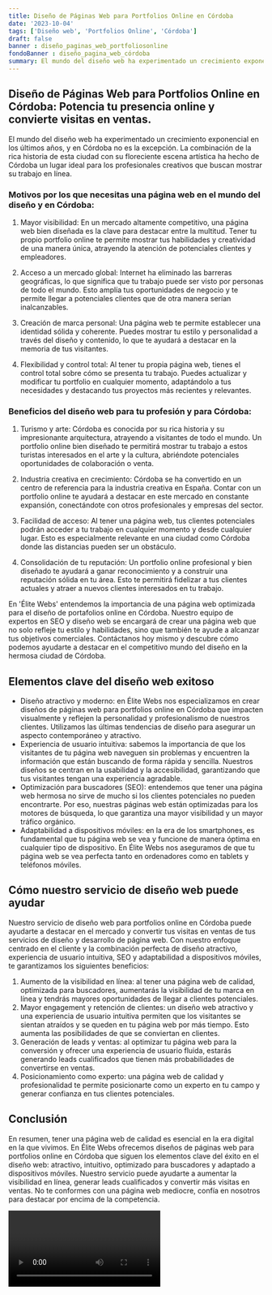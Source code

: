 ```yaml
---
title: Diseño de Páginas Web para Portfolios Online en Córdoba
date: '2023-10-04'
tags: ['Diseño web', 'Portfolios Online', 'Córdoba']
draft: false
banner : diseño_paginas_web_portfoliosonline
fondoBanner : diseño_pagina_web_córdoba
summary: El mundo del diseño web ha experimentado un crecimiento exponencial en los últimos años, y en Córdoba no es la excepción. La combinación de la rica historia de esta ciudad con su floreciente escena artística ha hecho de Córdoba un lugar ideal para los profesionales creativos que buscan mostrar su trabajo en línea.
---
```


## Diseño de Páginas Web para Portfolios Online en Córdoba: Potencia tu presencia online y convierte visitas en ventas.

El mundo del diseño web ha experimentado un crecimiento exponencial en los últimos años, y en Córdoba no es la excepción. La combinación de la rica historia de esta ciudad con su floreciente escena artística ha hecho de Córdoba un lugar ideal para los profesionales creativos que buscan mostrar su trabajo en línea.

### Motivos por los que necesitas una página web en el mundo del diseño y en Córdoba:

1. Mayor visibilidad: En un mercado altamente competitivo, una página web bien diseñada es la clave para destacar entre la multitud. Tener tu propio portfolio online te permite mostrar tus habilidades y creatividad de una manera única, atrayendo la atención de potenciales clientes y empleadores.

2. Acceso a un mercado global: Internet ha eliminado las barreras geográficas, lo que significa que tu trabajo puede ser visto por personas de todo el mundo. Esto amplía tus oportunidades de negocio y te permite llegar a potenciales clientes que de otra manera serían inalcanzables.

3. Creación de marca personal: Una página web te permite establecer una identidad sólida y coherente. Puedes mostrar tu estilo y personalidad a través del diseño y contenido, lo que te ayudará a destacar en la memoria de tus visitantes.

4. Flexibilidad y control total: Al tener tu propia página web, tienes el control total sobre cómo se presenta tu trabajo. Puedes actualizar y modificar tu portfolio en cualquier momento, adaptándolo a tus necesidades y destacando tus proyectos más recientes y relevantes.

### Beneficios del diseño web para tu profesión y para Córdoba:

1. Turismo y arte: Córdoba es conocida por su rica historia y su impresionante arquitectura, atrayendo a visitantes de todo el mundo. Un portfolio online bien diseñado te permitirá mostrar tu trabajo a estos turistas interesados en el arte y la cultura, abriéndote potenciales oportunidades de colaboración o venta.

2. Industria creativa en crecimiento: Córdoba se ha convertido en un centro de referencia para la industria creativa en España. Contar con un portfolio online te ayudará a destacar en este mercado en constante expansión, conectándote con otros profesionales y empresas del sector.

3. Facilidad de acceso: Al tener una página web, tus clientes potenciales podrán acceder a tu trabajo en cualquier momento y desde cualquier lugar. Esto es especialmente relevante en una ciudad como Córdoba donde las distancias pueden ser un obstáculo. 

4. Consolidación de tu reputación: Un portfolio online profesional y bien diseñado te ayudará a ganar reconocimiento y a construir una reputación sólida en tu área. Esto te permitirá fidelizar a tus clientes actuales y atraer a nuevos clientes interesados en tu trabajo.

En 'Élite Webs' entendemos la importancia de una página web optimizada para el diseño de portafolios online en Córdoba. Nuestro equipo de expertos en SEO y diseño web se encargará de crear una página web que no solo refleje tu estilo y habilidades, sino que también te ayude a alcanzar tus objetivos comerciales. Contáctanos hoy mismo y descubre cómo podemos ayudarte a destacar en el competitivo mundo del diseño en la hermosa ciudad de Córdoba.

<GifSeo />

<Cta />

## Elementos clave del diseño web exitoso

- Diseño atractivo y moderno: en Élite Webs nos especializamos en crear diseños de páginas web para portfolios online en Córdoba que impacten visualmente y reflejen la personalidad y profesionalismo de nuestros clientes. Utilizamos las últimas tendencias de diseño para asegurar un aspecto contemporáneo y atractivo.
- Experiencia de usuario intuitiva: sabemos la importancia de que los visitantes de tu página web naveguen sin problemas y encuentren la información que están buscando de forma rápida y sencilla. Nuestros diseños se centran en la usabilidad y la accesibilidad, garantizando que tus visitantes tengan una experiencia agradable.
- Optimización para buscadores (SEO): entendemos que tener una página web hermosa no sirve de mucho si los clientes potenciales no pueden encontrarte. Por eso, nuestras páginas web están optimizadas para los motores de búsqueda, lo que garantiza una mayor visibilidad y un mayor tráfico orgánico.
- Adaptabilidad a dispositivos móviles: en la era de los smartphones, es fundamental que tu página web se vea y funcione de manera óptima en cualquier tipo de dispositivo. En Élite Webs nos aseguramos de que tu página web se vea perfecta tanto en ordenadores como en tablets y teléfonos móviles.

## Cómo nuestro servicio de diseño web puede ayudar

Nuestro servicio de diseño web para portfolios online en Córdoba puede ayudarte a destacar en el mercado y convertir tus visitas en ventas de tus servicios de diseño y desarrollo de página web. Con nuestro enfoque centrado en el cliente y la combinación perfecta de diseño atractivo, experiencia de usuario intuitiva, SEO y adaptabilidad a dispositivos móviles, te garantizamos los siguientes beneficios:

1. Aumento de la visibilidad en línea: al tener una página web de calidad, optimizada para buscadores, aumentarás la visibilidad de tu marca en línea y tendrás mayores oportunidades de llegar a clientes potenciales.
2. Mayor engagement y retención de clientes: un diseño web atractivo y una experiencia de usuario intuitiva permiten que los visitantes se sientan atraídos y se queden en tu página web por más tiempo. Esto aumenta las posibilidades de que se conviertan en clientes.
3. Generación de leads y ventas: al optimizar tu página web para la conversión y ofrecer una experiencia de usuario fluida, estarás generando leads cualificados que tienen más probabilidades de convertirse en ventas.
4. Posicionamiento como experto: una página web de calidad y profesionalidad te permite posicionarte como un experto en tu campo y generar confianza en tus clientes potenciales.

## Conclusión

En resumen, tener una página web de calidad es esencial en la era digital en la que vivimos. En Élite Webs ofrecemos diseños de páginas web para portfolios online en Córdoba que siguen los elementos clave del éxito en el diseño web: atractivo, intuitivo, optimizado para buscadores y adaptado a dispositivos móviles. Nuestro servicio puede ayudarte a aumentar la visibilidad en línea, generar leads cualificados y convertir más visitas en ventas. No te conformes con una página web mediocre, confía en nosotros para destacar por encima de la competencia.

<Video />

<CtaBot job='Portfolios Online' city='Córdoba'/>

<Gmaps query='Córdoba+españa+maps' />